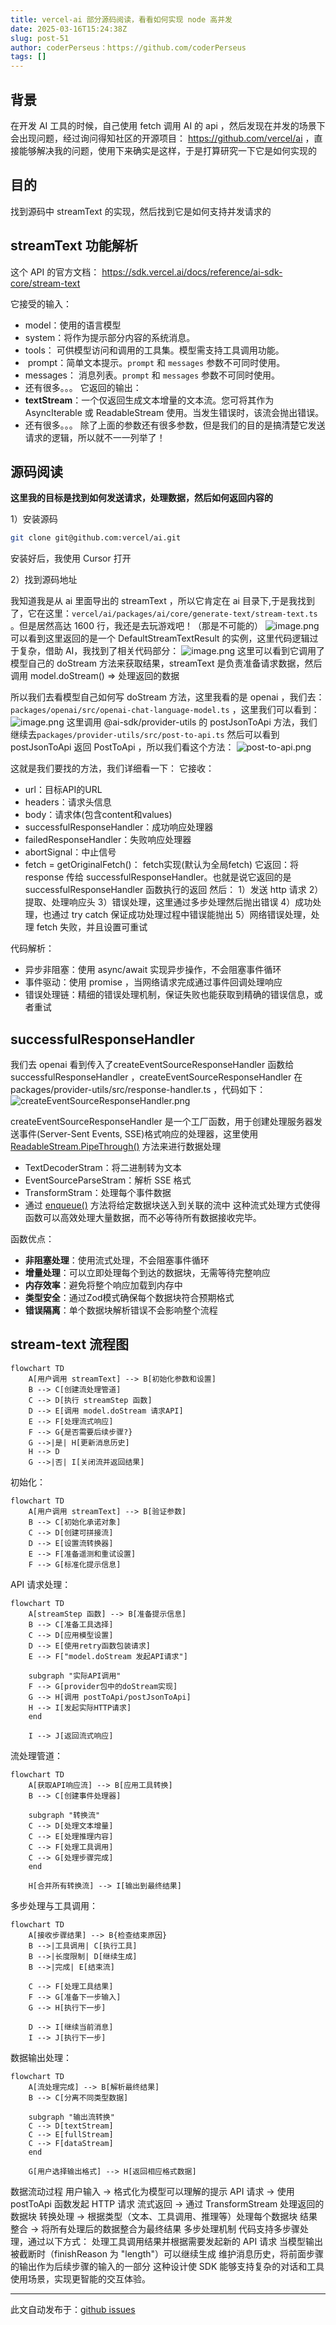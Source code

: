 ```yaml
---
title: vercel-ai 部分源码阅读，看看如何实现 node 高并发
date: 2025-03-16T15:24:38Z
slug: post-51
author: coderPerseus：https://github.com/coderPerseus
tags: []
---
```


## 背景

在开发 AI 工具的时候，自己使用 fetch 调用 AI 的 api ，然后发现在并发的场景下会出现问题，经过询问得知社区的开源项目： https://github.com/vercel/ai ，直接能够解决我的问题，使用下来确实是这样，于是打算研究一下它是如何实现的

## 目的

找到源码中 streamText 的实现，然后找到它是如何支持并发请求的

## streamText 功能解析

这个 API 的官方文档： https://sdk.vercel.ai/docs/reference/ai-sdk-core/stream-text

它接受的输入：
- model：使用的语言模型
- system：将作为提示部分内容的系统消息。
- tools： 可供模型访问和调用的工具集。模型需支持工具调用功能。
-  prompt：简单文本提示。`prompt` 和 `messages` 参数不可同时使用。
- messages： 消息列表。`prompt` 和 `messages` 参数不可同时使用。
- 还有很多。。。
它返回的输出：
- **textStream**：一个仅返回生成文本增量的文本流。您可将其作为 AsyncIterable 或 ReadableStream 使用。当发生错误时，该流会抛出错误。
- 还有很多。。。
除了上面的参数还有很多参数，但是我们的目的是搞清楚它发送请求的逻辑，所以就不一一列举了！
## 源码阅读

**这里我的目标是找到如何发送请求，处理数据，然后如何返回内容的**

1）安装源码
```bash
git clone git@github.com:vercel/ai.git
```
安装好后，我使用 Cursor 打开

2）找到源码地址

我知道我是从 ai 里面导出的 streamText ，所以它肯定在 ai 目录下,于是我找到了，它在这里：`vercel/ai/packages/ai/core/generate-text/stream-text.ts` 。但是居然高达 1600 行，我还是去玩游戏吧！（那是不可能的）
![image.png](https://blog-1304565468.cos.ap-shanghai.myqcloud.com/work/20250315222305.png)
可以看到这里返回的是一个 DefaultStreamTextResult 的实例，这里代码逻辑过于复杂，借助 AI，我找到了相关代码部分：
![image.png](https://blog-1304565468.cos.ap-shanghai.myqcloud.com/work/20250316220338.png)
这里可以看到它调用了 模型自己的 doStream 方法来获取结果，streamText 是负责准备请求数据，然后调用 model.doStream() => 处理返回的数据

所以我们去看模型自己如何写 doStream 方法，这里我看的是 openai ，我们去：`packages/openai/src/openai-chat-language-model.ts` ，这里我们可以看到：
![image.png](https://blog-1304565468.cos.ap-shanghai.myqcloud.com/work/20250316222239.png)
这里调用 @ai-sdk/provider-utils 的 postJsonToApi 方法，我们继续去`packages/provider-utils/src/post-to-api.ts` 然后可以看到 postJsonToApi 返回 PostToApi ，所以我们看这个方法：
![post-to-api.png](https://blog-1304565468.cos.ap-shanghai.myqcloud.com/work/post-to-api.png)

这就是我们要找的方法，我们详细看一下：
它接收：
 - url：目标API的URL
 - headers：请求头信息
 - body：请求体(包含content和values)
 - successfulResponseHandler：成功响应处理器
 - failedResponseHandler：失败响应处理器
 - abortSignal：中止信号
 - fetch = getOriginalFetch()： fetch实现(默认为全局fetch)
它返回：将 response 传给 successfulResponseHandler。也就是说它返回的是 successfulResponseHandler 函数执行的返回
然后：
1）发送 http 请求
2）提取、处理响应头
3）错误处理，这里通过多步处理然后抛出错误
4）成功处理，也通过 try catch 保证成功处理过程中错误能抛出
5）网络错误处理，处理 fetch 失败，并且设置可重试

代码解析：
- 异步非阻塞：使用 async/await 实现异步操作，不会阻塞事件循环
- 事件驱动：使用 promise ，当网络请求完成通过事件回调处理响应
- 错误处理链：精细的错误处理机制，保证失败也能获取到精确的错误信息，或者重试

## successfulResponseHandler

我们去 openai 看到传入了createEventSourceResponseHandler 函数给successfulResponseHandler ，createEventSourceResponseHandler 在 packages/provider-utils/src/response-handler.ts ，代码如下：
![createEventSourceResponseHandler.png](https://blog-1304565468.cos.ap-shanghai.myqcloud.com/work/createEventSourceResponseHandler.png)

createEventSourceResponseHandler 是一个工厂函数，用于创建处理服务器发送事件(Server-Sent Events, SSE)格式响应的处理器，这里使用 [ReadableStream.PipeThrough()](https://developer.mozilla.org/zh-CN/docs/Web/API/ReadableStream/pipeThrough) 方法来进行数据处理
- TextDecoderStram：将二进制转为文本
- EventSourceParseStram：解析 SSE 格式
- TransformStram：处理每个事件数据
- 通过 [enqueue()](https://developer.mozilla.org/zh-CN/docs/Web/API/ReadableStreamDefaultController/enqueue) 方法将给定数据块送入到关联的流中
这种流式处理方式使得函数可以高效处理大量数据，而不必等待所有数据接收完毕。

函数优点：
- **非阻塞处理**：使用流式处理，不会阻塞事件循环
- **增量处理**：可以立即处理每个到达的数据块，无需等待完整响应
- **内存效率**：避免将整个响应加载到内存中
- **类型安全**：通过Zod模式确保每个数据块符合预期格式
- **错误隔离**：单个数据块解析错误不会影响整个流程


## stream-text 流程图

```mermaid
flowchart TD
    A[用户调用 streamText] --> B[初始化参数和设置]
    B --> C[创建流处理管道]
    C --> D[执行 streamStep 函数]
    D --> E[调用 model.doStream 请求API]
    E --> F[处理流式响应]
    F --> G{是否需要后续步骤?}
    G -->|是| H[更新消息历史]
    H --> D
    G -->|否| I[关闭流并返回结果]
```

初始化：
```mermaid
flowchart TD
    A[用户调用 streamText] --> B[验证参数]
    B --> C[初始化承诺对象]
    C --> D[创建可拼接流]
    D --> E[设置流转换器]
    E --> F[准备遥测和重试设置]
    F --> G[标准化提示信息]
```
API 请求处理：
```mermaid
flowchart TD
    A[streamStep 函数] --> B[准备提示信息]
    B --> C[准备工具选择]
    C --> D[应用模型设置]
    D --> E[使用retry函数包装请求]
    E --> F["model.doStream 发起API请求"]
    
    subgraph "实际API调用"
    F --> G[provider包中的doStream实现]
    G --> H[调用 postToApi/postJsonToApi]
    H --> I[发起实际HTTP请求]
    end
    
    I --> J[返回流式响应]
```
流处理管道：
```mermaid
flowchart TD
    A[获取API响应流] --> B[应用工具转换]
    B --> C[创建事件处理器]
    
    subgraph "转换流"
    C --> D[处理文本增量]
    C --> E[处理推理内容]
    C --> F[处理工具调用]
    C --> G[处理步骤完成]
    end
    
    H[合并所有转换流] --> I[输出到最终结果]
```
多步处理与工具调用：
```mermaid
flowchart TD
    A[接收步骤结果] --> B{检查结束原因}
    B -->|工具调用| C[执行工具]
    B -->|长度限制| D[继续生成]
    B -->|完成| E[结束流]
    
    C --> F[处理工具结果]
    F --> G[准备下一步输入]
    G --> H[执行下一步]
    
    D --> I[继续当前消息]
    I --> J[执行下一步]
```
数据输出处理：
```mermaid
flowchart TD
    A[流处理完成] --> B[解析最终结果]
    B --> C[分离不同类型数据]
    
    subgraph "输出流转换"
    C --> D[textStream]
    C --> E[fullStream]
    C --> F[dataStream]
    end
    
    G[用户选择输出格式] --> H[返回相应格式数据]
```
数据流动过程
用户输入 → 格式化为模型可以理解的提示
API 请求 → 使用 postToApi 函数发起 HTTP 请求
流式返回 → 通过 TransformStream 处理返回的数据块
转换处理 → 根据类型（文本、工具调用、推理等）处理每个数据块
结果整合 → 将所有处理后的数据整合为最终结果
多步处理机制
代码支持多步骤处理，通过以下方式：
处理工具调用结果并根据需要发起新的 API 请求
当模型输出被截断时（finishReason 为 "length"）可以继续生成
维护消息历史，将前面步骤的输出作为后续步骤的输入的一部分
这种设计使 SDK 能够支持复杂的对话和工具使用场景，实现更智能的交互体验。

---
此文自动发布于：<a href="https://github.com/coderPerseus/blog/issues/51" target="_blank">github issues</a>
